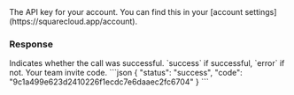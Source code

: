 
<ParamField header="Authorization" type="string" placeholder="API KEY" required>
  The API key for your account. You can find this in your [account settings](https://squarecloud.app/account).
</ParamField>

### Response

<ResponseField name="status" type="string">
  Indicates whether the call was successful. `success` if successful, `error` if not.
</ResponseField>

<ResponseField name="code" type="string">
  Your team invite code.
</ResponseField>


<ResponseExample>
```json
{
  "status": "success", 
  "code": "9c1a499e623d2410226f1ecdc7e6daaec2fc6704"
}
```
</ResponseExample>
